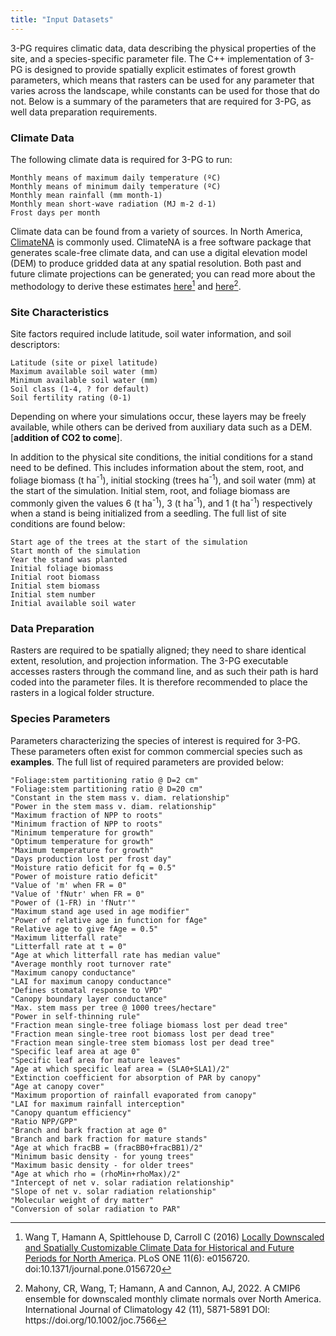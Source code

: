 ```yaml
---
title: "Input Datasets"
---
```


3-PG requires climatic data, data describing the physical properties of the site, and a species-specific parameter file. The C++ implementation of 3-PG is designed to provide spatially explicit estimates of forest growth parameters, which means that rasters can be used for any parameter that varies across the landscape, while constants can be used for those that do not. Below is a summary of the parameters that are required for 3-PG, as well data preparation requirements.

### Climate Data

The following climate data is required for 3-PG to run:

```         
Monthly means of maximum daily temperature (ºC)
Monthly means of minimum daily temperature (ºC)
Monthly mean rainfall (mm month-1)
Monthly mean short-wave radiation (MJ m-2 d-1)
Frost days per month
```

Climate data can be found from a variety of sources. In North America, [ClimateNA](https://climatena.ca/) is commonly used. ClimateNA is a free software package that generates scale-free climate data, and can use a digital elevation model (DEM) to produce gridded data at any spatial resolution. Both past and future climate projections can be generated; you can read more about the methodology to derive these estimates [here](https://journals.plos.org/plosone/article?id=10.1371/journal.pone.0156720)[^1] and [here](https://rmets.onlinelibrary.wiley.com/doi/10.1002/joc.7566)[^2].

[^1]: Wang T, Hamann A, Spittlehouse D, Carroll C (2016) [Locally Downscaled and Spatially Customizable Climate Data for Historical and Future Periods for North Americ](https://journals.plos.org/plosone/article?id=10.1371/journal.pone.0156720)a. PLoS ONE 11(6): e0156720. doi:10.1371/journal.pone.0156720

[^2]: Mahony, CR, Wang, T; Hamann, A and Cannon, AJ, 2022. A CMIP6 ensemble for downscaled monthly climate normals over North America. International Journal of Climatology 42 (11), 5871-5891 DOI: https://doi.org/10.1002/joc.7566

### Site Characteristics

Site factors required include latitude, soil water information, and soil descriptors:

```         
Latitude (site or pixel latitude)
Maximum available soil water (mm)
Minimum available soil water (mm)
Soil class (1-4, ? for default)
Soil fertility rating (0-1)
```

Depending on where your simulations occur, these layers may be freely available, while others can be derived from auxiliary data such as a DEM. \[**addition of CO2 to come**\].

In addition to the physical site conditions, the initial conditions for a stand need to be defined. This includes information about the stem, root, and foliage biomass (t ha^-1^), initial stocking (trees ha^-1^), and soil water (mm) at the start of the simulation. Initial stem, root, and foliage biomass are commonly given the values 6 (t ha^-1^), 3 (t ha^-1^), and 1 (t ha^-1^) respectively when a stand is being initialized from a seedling. The full list of site conditions are found below:

```         
Start age of the trees at the start of the simulation
Start month of the simulation
Year the stand was planted
Initial foliage biomass
Initial root biomass
Initial stem biomass
Initial stem number
Initial available soil water
```

### Data Preparation

Rasters are required to be spatially aligned; they need to share identical extent, resolution, and projection information. The 3-PG executable accesses rasters through the command line, and as such their path is hard coded into the parameter files. It is therefore recommended to place the rasters in a logical folder structure.

### Species Parameters

Parameters characterizing the species of interest is required for 3-PG. These parameters often exist for common commercial species such as **examples**. The full list of required parameters are provided below:

```         
"Foliage:stem partitioning ratio @ D=2 cm"        
"Foliage:stem partitioning ratio @ D=20 cm"        
"Constant in the stem mass v. diam. relationship"        
"Power in the stem mass v. diam. relationship"        
"Maximum fraction of NPP to roots"        
"Minimum fraction of NPP to roots"        
"Minimum temperature for growth"        
"Optimum temperature for growth"        
"Maximum temperature for growth"        
"Days production lost per frost day"        
"Moisture ratio deficit for fq = 0.5"        	
"Power of moisture ratio deficit"        
"Value of 'm' when FR = 0"        
"Value of 'fNutr' when FR = 0"        
"Power of (1-FR) in 'fNutr'"        
"Maximum stand age used in age modifier"        
"Power of relative age in function for fAge"        
"Relative age to give fAge = 0.5"       
"Maximum litterfall rate"        
"Litterfall rate at t = 0"        
"Age at which litterfall rate has median value"        
"Average monthly root turnover rate"       
"Maximum canopy conductance"       
"LAI for maximum canopy conductance"        
"Defines stomatal response to VPD"        
"Canopy boundary layer conductance"        
"Max. stem mass per tree @ 1000 trees/hectare"        
"Power in self-thinning rule"        
"Fraction mean single-tree foliage biomass lost per dead tree"        
"Fraction mean single-tree root biomass lost per dead tree"        
"Fraction mean single-tree stem biomass lost per dead tree"        
"Specific leaf area at age 0"        
"Specific leaf area for mature leaves"        
"Age at which specific leaf area = (SLA0+SLA1)/2"        
"Extinction coefficient for absorption of PAR by canopy"        
"Age at canopy cover"       
"Maximum proportion of rainfall evaporated from canopy"        
"LAI for maximum rainfall interception"        
"Canopy quantum efficiency"        
"Ratio NPP/GPP"       
"Branch and bark fraction at age 0"        
"Branch and bark fraction for mature stands"        
"Age at which fracBB = (fracBB0+fracBB1)/2"        
"Minimum basic density - for young trees"        
"Maximum basic density - for older trees"        
"Age at which rho = (rhoMin+rhoMax)/2"        
"Intercept of net v. solar radiation relationship"        
"Slope of net v. solar radiation relationship"        
"Molecular weight of dry matter"        
"Conversion of solar radiation to PAR" 
```
